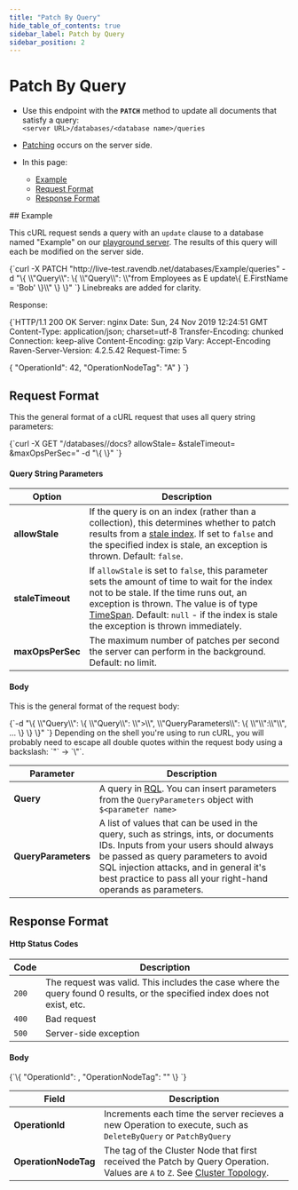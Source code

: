 ```yaml
---
title: "Patch By Query"
hide_table_of_contents: true
sidebar_label: Patch by Query
sidebar_position: 2
---
```



# Patch By Query
<Admonition type="note" title="">

* Use this endpoint with the **`PATCH`** method to update all documents that satisfy a query:  
`<server URL>/databases/<database name>/queries`  

* [Patching](../../../client-api/operations/patching/set-based.mdx) occurs on the server side.  

* In this page:  
  * [Example](../../../client-api/rest-api/queries/patch-by-query.mdx#example)  
  * [Request Format](../../../client-api/rest-api/queries/patch-by-query.mdx#request-format)  
  * [Response Format](../../../client-api/rest-api/queries/patch-by-query.mdx#response-format)  

</Admonition>
## Example

This cURL request sends a query with an `update` clause to a database named "Example" on our 
[playground server](http://live-test.ravendb.net). The results of this query will each be modified on the server side.  

<TabItem value="bash" label="bash">
<CodeBlock language="bash">
{`curl -X PATCH "http://live-test.ravendb.net/databases/Example/queries"
-d "\{ \\"Query\\": \{ \\"Query\\": \\"from Employees as E update\{ E.FirstName = 'Bob' \}\\" \} \}"
`}
</CodeBlock>
</TabItem>
Linebreaks are added for clarity.  

Response:  

<TabItem value="http" label="http">
<CodeBlock language="http">
{`HTTP/1.1 200 OK
Server: nginx
Date: Sun, 24 Nov 2019 12:24:51 GMT
Content-Type: application/json; charset=utf-8
Transfer-Encoding: chunked
Connection: keep-alive
Content-Encoding: gzip
Vary: Accept-Encoding
Raven-Server-Version: 4.2.5.42
Request-Time: 5

\{
    "OperationId": 42,
    "OperationNodeTag": "A"
\}
`}
</CodeBlock>
</TabItem>



## Request Format

This the general format of a cURL request that uses all query string parameters:

<TabItem value="batch" label="batch">
<CodeBlock language="batch">
{`curl -X GET "<server URL>/databases/<database name>/docs?
            allowStale=<boolean>
            &staleTimeout=<TimeSpan>
            &maxOpsPerSec=<integer>"
-d "\{ \}"
`}
</CodeBlock>
</TabItem>

#### Query String Parameters

| Option | Description |
| - | - |
| **allowStale** | If the query is on an index (rather than a collection), this determines whether to patch results from a [stale index](../../../indexes/stale-indexes.mdx). If set to `false` and the specified index is stale, an exception is thrown. Default: `false`. |
| **staleTimeout** | If `allowStale` is set to `false`, this parameter sets the amount of time to wait for the index not to be stale. If the time runs out, an exception is thrown. The value is of type [TimeSpan](https://docs.microsoft.com/en-us/dotnet/api/system.timespan). Default: `null` - if the index is stale the exception is thrown immediately. |
| **maxOpsPerSec** | The maximum number of patches per second the server can perform in the background. Default: no limit. |

#### Body

This is the general format of the request body:

<TabItem value="powershell" label="powershell">
<CodeBlock language="powershell">
{`-d "\{
    \\"Query\\": \{
        \\"Query\\": \\"<RQL query referencing $<name>>\\",
        \\"QueryParameters\\": \{
            \\"<name>\\":\\"<parameter>\\",
            ...
        \}
    \}
\}"
`}
</CodeBlock>
</TabItem>
Depending on the shell you're using to run cURL, you will probably need to escape all 
double quotes within the request body using a backslash: `"` -&gt; `\"`.  

| Parameter | Description |
| - | - |
| **Query** | A query in [RQL](../../../client-api/session/querying/what-is-rql.mdx). You can insert parameters from the `QueryParameters` object with `$<parameter name>` |
| **QueryParameters** | A list of values that can be used in the query, such as strings, ints, or documents IDs. Inputs from your users should always be passed as query parameters to avoid SQL injection attacks, and in general it's best practice to pass all your right-hand operands as parameters. |


## Response Format

#### Http Status Codes

| Code | Description |
| - | - |
| `200` | The request was valid. This includes the case where the query found 0 results, or the specified index does not exist, etc. |
| `400` | Bad request |
| `500` | Server-side exception |

#### Body

<TabItem value="javascript" label="javascript">
<CodeBlock language="javascript">
{`\{
    "OperationId": <int>,
    "OperationNodeTag": "<cluster node tag>"
\}
`}
</CodeBlock>
</TabItem>

| Field | Description |
| - | - |
| **OperationId** | Increments each time the server recieves a new Operation to execute, such as `DeleteByQuery` or `PatchByQuery` |
| **OperationNodeTag** | The tag of the Cluster Node that first received the Patch by Query Operation. Values are `A` to `Z`. See [Cluster Topology](../../../server/clustering/rachis/cluster-topology.mdx). |


